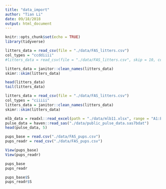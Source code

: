 ```yaml
---
title: "data_import"
author: "Tian Li"
date: 09/18/2018
output: html_document
---
```


```r
knitr::opts_chunk$set(echo = TRUE)
library(tidyverse)
```

```r
litters_data = read_csv(file = "./data/FAS_litters.csv")
col_types = "ccddiiii"
#litters_data = read_csv(file = "./data/FAS_litters.csv", skip = 10, col_names = FALSE)

litters_data = janitor::clean_names(litters_data)
skimr::skim(litters_data)
```

```r
head(litters_data)
tail(litters_data)
```

```r
litters_data = read_csv(file = "./data/FAS_litters.csv")
col_types = "ciiiii"
litters_data = janitor::clean_names(litters_data)
skimr::skim(litters_data)
```

```r
mlb_data = readxl::read_excel(path = "./data/mlb11.xlsx", range = "A1:E17")
pulse_data = haven::read_sas("./data/public_pulse_data.sas7bdat")
head(pulse_data, 5)
```

```r
pups_base = read.csv("./data/FAS_pups.csv")
pups_readr = read_csv("./data/FAS_pups.csv")

View(pups_base)
View(pups_readr)

pups_base
pups_readr

pups_base$S
pups_readr$S
```

